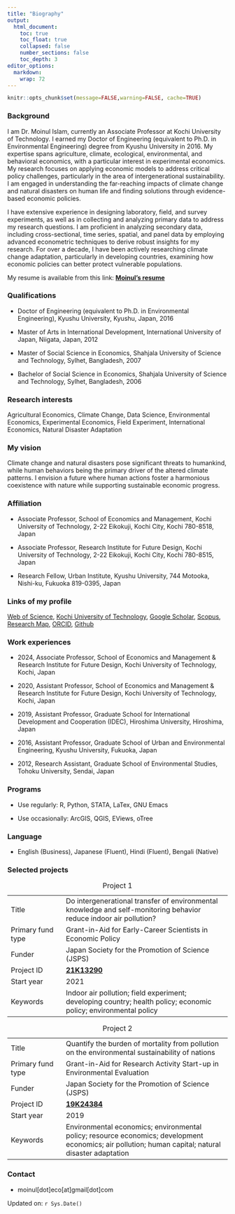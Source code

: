 ```yaml
---
title: "Biography"
output:
  html_document:
    toc: true
    toc_float: true
    collapsed: false
    number_sections: false
    toc_depth: 3
editor_options: 
  markdown: 
    wrap: 72
---
```


```r
knitr::opts_chunk$set(message=FALSE,warning=FALSE, cache=TRUE)
```

### Background

I am Dr. Moinul Islam, currently an Associate Professor at Kochi University of Technology. I earned my Doctor of Engineering (equivalent to Ph.D.
in Environmental Engineering) degree from Kyushu University in 2016. My expertise spans agriculture, climate, ecological, environmental, and behavioral economics, with a particular interest in experimental economics. My research focuses on applying economic models to address critical policy challenges, particularly in the area of intergenerational sustainability. I am engaged in understanding the far-reaching impacts of climate change and natural disasters on human life and finding solutions through evidence-based economic policies.

I have extensive experience in designing laboratory, field, and survey experiments, as well as in collecting and analyzing primary data to address my research questions. I am proficient in analyzing secondary data, including cross-sectional, time series, spatial, and panel data by employing advanced econometric techniques to derive robust insights for my research. For over a decade, I have been actively researching climate change adaptation, particularly in developing countries, examining how economic policies can better protect vulnerable populations. 

My resume is available from this link: [**Moinul's resume**](https://moineco.github.io/moinul_resume/moinul_resume.pdf)

### Qualifications

-   Doctor of Engineering (equivalent to Ph.D. in Environmental Engineering), Kyushu University, Kyushu, Japan, 2016

-   Master of Arts in International Development,
    International University of Japan, Niigata, Japan, 2012

-   Master of Social Science in Economics, Shahjala University of
    Science and Technology, Sylhet, Bangladesh, 2007

-   Bachelor of Social Science in Economics, Shahjala University of
    Science and Technology, Sylhet, Bangladesh, 2006

### Research interests

Agricultural Economics, Climate Change, Data Science, Environmental Economics, Experimental Economics, Field
Experiment, International Economics, Natural Disaster Adaptation

### My vision

Climate change and natural disasters pose significant threats to
humankind, while human behaviors being the primary driver of the altered
climate patterns. I envision a future where human actions foster a
harmonious coexistence with nature while supporting sustainable economic
progress.

### Affiliation

-   Associate Professor, School of Economics and Management, Kochi
    University of Technology, 2-22 Eikokuji, Kochi City, Kochi 780-8518,
    Japan

-   Associate Professor, Research Institute for Future Design, Kochi
    University of Technology, 2-22 Eikokuji, Kochi City, Kochi 780-8515,
    Japan

-   Research Fellow, Urban Institute, Kyushu University, 744 Motooka,
    Nishi-ku, Fukuoka 819-0395, Japan

### Links of my profile

[Web of
Science](https://www.webofscience.com/wos/author/record/M-9369-2019),
[Kochi University of
Technology](https://www.kochi-tech.ac.jp/profile/ja/islam-moinul.html),
[Google
Scholar](https://scholar.google.co.jp/citations?user=UTZTmJ0AAAAJ&hl=en),
[Scopus](https://www.scopus.com/authid/detail.uri?authorId=55348122400),
[Research Map](https://researchmap.jp/moinul/?lang=english),
[ORCID](https://orcid.org/0000-0002-0309-3156),
[Github](https://github.com/moineco)

### Work experiences

-   2024, Associate Professor, School of Economics and Management &
    Research Institute for Future Design, Kochi University of
    Technology, Kochi, Japan

-   2020, Assistant Professor, School of Economics and Management &
    Research Institute for Future Design, Kochi University of
    Technology, Kochi, Japan

-   2019, Assistant Professor, Graduate School for International
    Development and Cooperation (IDEC), Hiroshima University, Hiroshima,
    Japan

-   2016, Assistant Professor, Graduate School of Urban and
    Environmental Engineering, Kyushu University, Fukuoka, Japan

-   2012, Research Assistant, Graduate School of Environmental Studies,
    Tohoku University, Sendai, Japan
    
### Programs

-   Use regularly: R, Python, STATA, LaTex, GNU Emacs

-   Use occasionally: ArcGIS, QGIS, EViews, oTree

### Language

-   English (Business), Japanese (Fluent), Hindi (Fluent), Bengali
    (Native)

### Selected projects

::: {#tbl-panel layout-ncol="2"}
|  |  |
|------------------|------------------------------------------------------|
| Title | Do intergenerational transfer of environmental knowledge and self-monitoring behavior reduce indoor air pollution? |
| Primary fund type | Grant-in-Aid for Early-Career Scientists in Economic Policy |
| Funder | Japan Society for the Promotion of Science (JSPS) |
| Project ID | [**21K13290**](https://kaken.nii.ac.jp/en/grant/KAKENHI-PROJECT-21K13290/) |
| Start year | 2021 |
| Keywords | Indoor air pollution; field experiment; developing country; health policy; economic policy; environmental policy |

: Project 1

|  |  |
|------------------|------------------------------------------------------|
| Title | Quantify the burden of mortality from pollution on the environmental sustainability of nations |
| Primary fund type | Grant-in-Aid for Research Activity Start-up in Environmental Evaluation |
| Funder | Japan Society for the Promotion of Science (JSPS) |
| Project ID | [**19K24384**](https://kaken.nii.ac.jp/en/grant/KAKENHI-PROJECT-19K24384/) |
| Start year | 2019 |
| Keywords | Environmental economics; environmental policy; resource economics; development economics; air pollution; human capital; natural disaster adaptation |

: Project 2
:::

### Contact

-   moinul[dot]eco[at]gmail[dot]com

Updated on: `r Sys.Date()`
